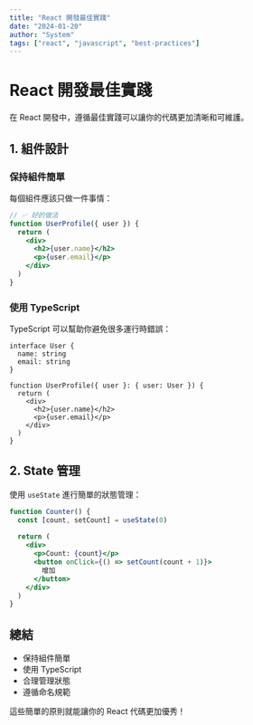 ```yaml
---
title: "React 開發最佳實踐"
date: "2024-01-20"
author: "System"
tags: ["react", "javascript", "best-practices"]
---
```


# React 開發最佳實踐

在 React 開發中，遵循最佳實踐可以讓你的代碼更加清晰和可維護。

## 1. 組件設計

### 保持組件簡單
每個組件應該只做一件事情：

```jsx
// ✅ 好的做法
function UserProfile({ user }) {
  return (
    <div>
      <h2>{user.name}</h2>
      <p>{user.email}</p>
    </div>
  )
}
```

### 使用 TypeScript
TypeScript 可以幫助你避免很多運行時錯誤：

```tsx
interface User {
  name: string
  email: string
}

function UserProfile({ user }: { user: User }) {
  return (
    <div>
      <h2>{user.name}</h2>
      <p>{user.email}</p>
    </div>
  )
}
```

## 2. State 管理

使用 `useState` 進行簡單的狀態管理：

```jsx
function Counter() {
  const [count, setCount] = useState(0)
  
  return (
    <div>
      <p>Count: {count}</p>
      <button onClick={() => setCount(count + 1)}>
        增加
      </button>
    </div>
  )
}
```

## 總結

- 保持組件簡單
- 使用 TypeScript
- 合理管理狀態
- 遵循命名規範

這些簡單的原則就能讓你的 React 代碼更加優秀！ 